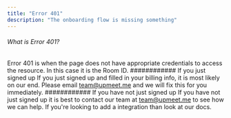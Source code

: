 ```yaml
---
title: "Error 401"
description: "The onboarding flow is missing something"
---
```


###### What is Error 401?
Error 401 is when the page does not have appropriate credentials to access the resource. In this case it is the Room ID. 
############ If you just signed up
If you just signed up and filled in your billing info, it is most likely on our end. Please email team@upmeet.me and we will fix this for you immediately.
############ If you have not just signed up
If you have not just signed up it is best to contact our team at team@upmeet.me to see how we can help. If you're looking to add a integration than look at our docs.

